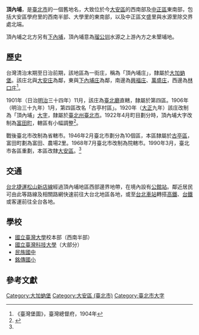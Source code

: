 {{noteTA
|1 = zh-cn:庄; zh-hk:庄; zh-tw:庄;
}}
{{Infobox Hokkien name
| title      = 頂內埔
| hanji      = 頂內埔
| poj        = Téng-lāi-po͘
| hanlo      = 
| tl         = Tíng-lāi-poo
| bp         = 
| hokkienipa = 
| lm         = 
| image      = 
| image_size = 
| caption    = 
}}
'''頂內埔'''，是[[臺北市|臺北市]]的一個舊地名，大致位於今[[大安區_(臺北市)|大安區]]的西南部及[[中正區_(臺北市)|中正區]]東南部，包括大安區學府里的西南半部、大學里的東南部，以及中正區文盛里與水源里除交界處北端。

頂內埔之北方另有[[下內埔|下內埔]]，頂內埔意為[[瑠公圳|瑠公圳]]水源之上游內方之未墾埔地。

==歷史==
台灣清治末期至日治前期，該地區為一街庄，稱為「頂內埔庄」，隸屬於[[大加蚋堡|大加蚋堡]]。該庄北與[[大安_(臺北市)|大安庄]]為鄰，東與[[下內埔庄|下內埔庄]]為鄰，南邊為[[興福庄|興福庄]]、[[萬盛庄|萬盛庄]]，西邊為[[林口_(臺北市)|林口庄]]<ref>《臺灣堡圖》，臺灣總督府，1904年</ref>。

1901年（日治[[明治|明治]]三十四年）11月，該庄為[[臺北廳|臺北廳]]直轄，隸屬於第四區。1906年（明治三十九年）1月，第四區改名「古亭村區」。1920年（[[大正|大正]]九年）該庄改制為「頂內埔」[[大字|大字]]，隸屬於[[臺北州|臺北州]][[臺北市_(州轄市)|臺北市]]。1922年4月町目劃分時，頂內埔大字改制為[[富田町_(臺北市)|富田町]]，轄區有小幅調整<ref name="地圖會說話">{{Cite web |url=http://mapstalk.blogspot.tw/2010/10/1901-2010.html |title=《臺北市沿革 1901-2010》，地圖會說話網站 |accessdate=2016-07-06 |archive-date=2016-08-16 |archive-url=https://web.archive.org/web/20160816203231/http://mapstalk.blogspot.tw/2010/10/1901-2010.html |dead-url=no }}</ref>。

戰後臺北市改制為省轄市。1946年2月臺北市劃分為10個區，本區隸屬於[[古亭區|古亭區]]，富田町劃為富田、農場2里。1968年7月臺北市改制為院轄市。1990年3月，臺北市各區重劃，本區改隸[[大安區_(臺北市)|大安區]]。<ref name="地圖會說話"/>

==交通==
[[台北捷運|台北捷運]][[松山新店線|松山新店線]]經過頂內埔地區西部邊界地帶，在境內設有[[公館站|公館站]]。鄰近居民可由此等路線及相關路網快速前往大台北地區各地，或至[[台北車站|台北車站]]轉搭[[台灣高鐵|高鐵]]、[[台鐵|台鐵]]或客運前往全台各地。

==學校==
*[[國立臺灣大學|國立臺灣大學]]校本部（西南半部）
*[[國立臺灣科技大學|國立臺灣科技大學]]（大部分）
*[[臺北市立民族國民中學|民族國中]]
*[[臺北市大安區銘傳國民小學|銘傳國小]]

==參考文獻==
{{reflist}}

{{臺北市舊町名}}

[[Category:大加蚋堡|Category:大加蚋堡]]
[[Category:大安區_(臺北市)|Category:大安區 (臺北市)]]
[[Category:臺北市大字|Category:臺北市大字]]